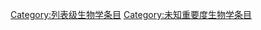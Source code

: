 {{empty category}}

[[Category:列表级生物学条目|Category:列表级生物学条目]]
[[Category:未知重要度生物学条目|Category:未知重要度生物学条目]]